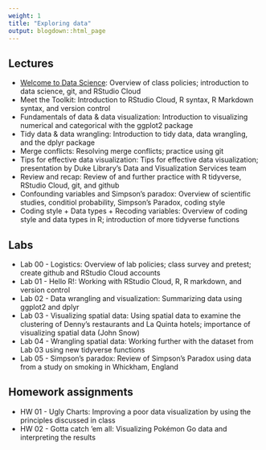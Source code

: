 ```yaml
---
weight: 1
title: "Exploring data"
output: blogdown::html_page
---
```


## Lectures

- [Welcome to Data Science](../../slides/p0_d01-welcome/p1_d01-welcome.html): Overview of class policies; introduction to data science, git, and RStudio Cloud
- Meet the Toolkit: Introduction to RStudio Cloud, R syntax, R Markdown syntax, and version control
- Fundamentals of data & data visualization: Introduction to visualizing numerical and categorical with the ggplot2 package
- Tidy data & data wrangling: Introduction to tidy data, data wrangling, and the dplyr package
- Merge conflicts: Resolving merge conflicts; practice using git
- Tips for effective data visualization: Tips for effective data visualization; presentation by Duke Library's Data and Visualization Services team
- Review and recap: Review of and further practice with R tidyverse, RStudio Cloud, git, and github
- Confounding variables and Simpson's paradox: Overview of scientific studies, conditiol probability, Simpson's Paradox, coding style
- Coding style + Data types + Recoding variables: Overview of coding style and data types in R; introduction of more tidyverse functions

## Labs

- Lab 00 - Logistics: Overview of lab policies; class survey and pretest; create github and RStudio Cloud accounts
- Lab 01 - Hello R!: Working with RStudio Cloud, R, R markdown, and version control
- Lab 02 - Data wrangling and visualization: Summarizing data using ggplot2 and dplyr
- Lab 03 - Visualizing spatial data: Using spatial data to examine the clustering of Denny's restaurants and La Quinta hotels; importance of visualizing spatial data (John Snow)
- Lab 04 - Wrangling spatial data: Working further with the dataset from Lab 03 using new tidyverse functions
- Lab 05 - Simpson's paradox: Review of Simpson's Paradox using data from a study on smoking in Whickham, England

## Homework assignments

- HW 01 - Ugly Charts: Improving a poor data visualization by using the principles discussed in class
- HW 02 - Gotta catch 'em all: Visualizing Pokémon Go data and interpreting the results

